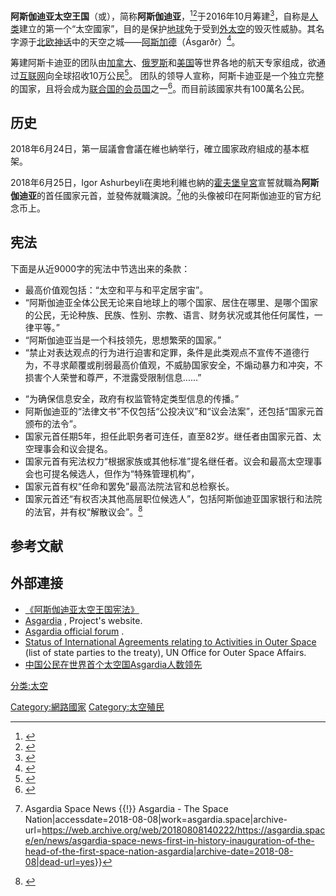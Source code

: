 {{globalize|time=2019-12-04T08:42:57+00:00}}
{{future}}
{{oftenupdate}}
{{noteTA
|G1=航太
|G2=天文學
}}
{{Infobox country
|name='''阿斯伽迪亚太空王国'''
|native_name=Space Kingdom of Asgardia
| image_flag = Flag of Asgardia.jpg
| image_coat = Asgardia_coatofarms.png
| government_type = [[单一制|单一制]]<br>[[议会制|议会制]]<br>[[君主立宪制|君主立宪制]]<ref name="xian"/>
| legislature = 议会<ref name="xian"/>
| capital = 阿斯加德<br>（目前为[[卫星|卫星]]，未来会改为“太空方舟”或[[月球|月球]]上的某地<ref name="xian">[https://asgardia.space/assets/doc/constitution/chinese.pdf 《阿斯伽迪亚太空王国宪法》] {{Wayback|url=https://asgardia.space/assets/doc/constitution/chinese.pdf |date=20190225161959 }}{{中文}}</ref>）
|established=2016年10月12日
|leader_title1 = 元首
|leader_name1 = 伊格尔·阿舒尔贝利<ref name="guancha"/><br>Igor Ashurbeyli
|nummembers = 预计25万<ref name="zol"/>
}}

'''阿斯伽迪亚太空王国'''（{{lang-en|Space Kingdom of Asgardia}}或{{lang|en|Asgardia the Space Nation}}），简称'''阿斯伽迪亚'''，<ref name="guancha">{{Cite web |url=http://www.guancha.cn/global-news/2016_10_17_377436.shtml |title=观察者 - 英媒称科学家正众筹在太空建立“阿斯伽迪亚”国 |accessdate=2016-10-23 |archive-date=2016-10-23 |archive-url=https://web.archive.org/web/20161023142801/http://www.guancha.cn/global-news/2016_10_17_377436.shtml |dead-url=no }}</ref><ref>{{Cite web |url=http://news.ifeng.com/a/20161023/50141739_0.shtml |title=凤凰网 - 人类筹建“太空国家”它是空中楼阁还是诺亚方舟？ |accessdate=2016-10-23 |archive-date=2016-10-23 |archive-url=https://web.archive.org/web/20161023132835/http://news.ifeng.com/a/20161023/50141739_0.shtml |dead-url=no }}</ref>于2016年10月筹建<ref>{{Cite web |url=http://finance.cngold.org/c/2016-10-14/c4481472.html |title=国际财经新闻：首个太空国家成立 可在Asgardia注册成该国公民 |accessdate=2016-10-22 |archive-date=2016-10-23 |archive-url=https://web.archive.org/web/20161023050807/http://finance.cngold.org/c/2016-10-14/c4481472.html |dead-url=no }}</ref>，自称是[[人类|人类]]建立的第一个“太空國家”，目的是保护[[地球|地球]]免于受到[[外太空|外太空]]的毁灭性威胁。其名字源于[[北欧神话|北欧神话]]中的天空之城——[[阿斯加德|阿斯加德]]（Ásgarðr）<ref>{{Cite web |url=http://www.chinatimes.com/realtimenews/20161015002871-260408 |title=中时电子报 - 想要保衛地球？加入首個太空國Asgardia吧 |accessdate=2016-10-22 |archive-date=2016-10-22 |archive-url=https://web.archive.org/web/20161022221304/http://www.chinatimes.com/realtimenews/20161015002871-260408 |dead-url=no }}</ref>。

筹建阿斯卡迪亚的团队由[[加拿大|加拿大]]、[[俄罗斯|俄罗斯]]和[[美国|美国]]等世界各地的航天专家组成，欲通过[[互联网|互联网]]向全球招收10万公民<ref name="zol">{{Cite web |url=http://news.zol.com.cn/609/6091842.html?bfdvlike=yes |title=中关村在线 - 首个太空国家成立 全球只招10万公民 |accessdate=2016-10-22 |archive-date=2016-10-23 |archive-url=https://web.archive.org/web/20161023050742/http://news.zol.com.cn/609/6091842.html?bfdvlike=yes |dead-url=no }}</ref>。
团队的领导人宣称，阿斯卡迪亚是一个独立完整的国家，且将会成为[[联合国会员国列表|联合国的会员国]]之一<ref>{{Cite web |url=http://www.qianmu.org/article/3349.htm |title=留学新闻 - 圈钱OR骗局？阿斯伽迪亚计划招募十万地球公民 |accessdate=2016-10-23 |archive-date=2016-10-23 |archive-url=https://web.archive.org/web/20161023134859/http://www.qianmu.org/article/3349.htm |dead-url=no }}</ref>。而目前該國家共有100萬名公民。

== 历史 ==
2018年6月24日，第一屆議會會議在維也納举行，確立國家政府組成的基本框架。

2018年6月25日，Igor Ashurbeyli在奧地利維也納的[[霍夫堡皇宮|霍夫堡皇宮]]宣誓就職為'''阿斯伽迪亚'''的首任國家元首，並發佈就職演說。<ref>{{Cite web|url=https://asgardia.space/en/news/asgardia-space-news-first-in-history-inauguration-of-the-head-of-the-first-space-nation-asgardia|title=First in history Inauguration of the Head of the First Space Nation Asgardia {{!}} Asgardia Space News {{!}} Asgardia - The Space Nation|accessdate=2018-08-08|work=asgardia.space|archive-url=https://web.archive.org/web/20180808140222/https://asgardia.space/en/news/asgardia-space-news-first-in-history-inauguration-of-the-head-of-the-first-space-nation-asgardia|archive-date=2018-08-08|dead-url=yes}}</ref>他的头像被印在阿斯伽迪亚的官方纪念币上。

== 宪法 ==
下面是从近9000字的宪法中节选出来的条款：

* 最高价值观包括：“太空和平与和平定居宇宙”。
* “阿斯伽迪亚全体公民无论来自地球上的哪个国家、居住在哪里、是哪个国家的公民，无论种族、民族、性别、宗教、语言、财务状况或其他任何属性，一律平等。”
* “阿斯伽迪亚当是一个科技领先，思想繁荣的国家。”
* “禁止对表达观点的行为进行迫害和定罪，条件是此类观点不宣传不道德行为，不寻求颠覆或削弱最高价值观，不威胁国家安全，不煽动暴力和冲突，不损害个人荣誉和尊严，不泄露受限制信息……”

* “为确保信息安全，政府有权监管特定类型信息的传播。”
* 阿斯伽迪亚的“法律文书”不仅包括“公投决议”和“议会法案”，还包括“国家元首颁布的法令”。
* 国家元首任期5年，担任此职务者可连任，直至82岁。继任者由国家元首、太空理事会和议会提名。
* 国家元首有宪法权力“根据家族或其他标准”提名继任者。议会和最高太空理事会也可提名候选人，但作为“特殊管理机构”，
* 国家元首有权“任命和罢免”最高法院法官和总检察长。
* 国家元首还“有权否决其他高层职位候选人”，包括阿斯伽迪亚国家银行和法院的法官，并有权“解散议会”。<ref>{{Cite news|url=https://www.bbc.co.uk/ukchina/simp/vert-fut-45300585|title=阿斯伽迪亚：首个太空社区面临的难题|last=比尔·哈比|date=2018-08-28|newspaper=BBC 英伦网|accessdate=2018-08-30|language=en-GB|archive-date=2019-07-13|archive-url=https://web.archive.org/web/20190713122322/https://www.bbc.com/ukchina/simp/vert-fut-45300585|dead-url=no}}</ref>

==参考文献==
{{reflist|2}}

==外部連接==
*[https://asgardia.space/assets/doc/constitution/chinese.pdf 《阿斯伽迪亚太空王国宪法》] {{Wayback|url=https://asgardia.space/assets/doc/constitution/chinese.pdf |date=20190225161959 }}{{中文}}
*[http://asgardia.space/ Asgardia] {{Wayback|url=http://asgardia.space/ |date=20161212205429 }}, Project's website.
*[https://asgardia.space/en/forum Asgardia official forum] {{Wayback|url=https://asgardia.space/en/forum |date=20170101133952 }}.
*[http://www.oosa.unvienna.org/oosa/en/SpaceLaw/treatystatus/index.html Status of International Agreements relating to Activities in Outer Space] {{Wayback|url=http://www.oosa.unvienna.org/oosa/en/SpaceLaw/treatystatus/index.html |date=20141220071137 }} (list of state parties to the treaty), UN Office for Outer Space Affairs.
*[http://tsrus.cn/keji/2017/12/11/659931 中国公民在世界首个太空国Asgardia人数领先] {{Wayback|url=http://tsrus.cn/keji/2017/12/11/659931 |date=20190713122319 }}

{{私人国家}}

[[分类:太空|分类:太空]]
[[Category:網路國家|Category:網路國家]]
[[Category:太空殖民|Category:太空殖民]]